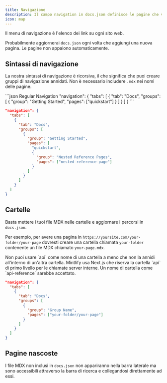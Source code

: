 ```yaml
---
title: Navigazione
description: Il campo navigation in docs.json definisce le pagine che vanno nel menu di navigazione
icon: map
---
```


Il menu di navigazione è l'elenco dei link su ogni sito web.

Probabilmente aggiornerai `docs.json` ogni volta che aggiungi una nuova pagina. Le pagine non appaiono automaticamente.

## Sintassi di navigazione

La nostra sintassi di navigazione è ricorsiva, il che significa che puoi creare gruppi di navigazione annidati. Non è necessario includere `.mdx` nei nomi delle pagine.

<CodeGroup>
  ```json Regular Navigation
  "navigation": {
    "tabs": [
      {
        "tab": "Docs",
        "groups": [
          {
            "group": "Getting Started",
            "pages": ["quickstart"]
          }
        ]
      }
    ]
  }
  ```

  ```json Nested Navigation
  "navigation": {
    "tabs": [
      {
        "tab": "Docs",
        "groups": [
          {
            "group": "Getting Started",
            "pages": [
              "quickstart",
              {
                "group": "Nested Reference Pages",
                "pages": ["nested-reference-page"]
              }
            ]
          }
        ]
      }
    ]
  }
  ```
</CodeGroup>

## Cartelle

Basta mettere i tuoi file MDX nelle cartelle e aggiornare i percorsi in `docs.json`.

Per esempio, per avere una pagina in `https://yoursite.com/your-folder/your-page` dovresti creare una cartella chiamata `your-folder` contenente un file MDX chiamato `your-page.mdx`.

<Warning>
  Non puoi usare `api` come nome di una cartella a meno che non la annidi all'interno di un'altra cartella. Mintlify usa Next.js che riserva la cartella `api` di primo livello per le chiamate server interne. Un nome di cartella come `api-reference` sarebbe accettato.
</Warning>

```json Navigation With Folder
"navigation": {
  "tabs": [
    {
      "tab": "Docs",
      "groups": [
        {
          "group": "Group Name",
          "pages": ["your-folder/your-page"]
        }
      ]
    }
  ]
}
```

## Pagine nascoste

I file MDX non inclusi in `docs.json` non appariranno nella barra laterale ma sono accessibili attraverso la barra di ricerca e collegandosi direttamente ad essi.
